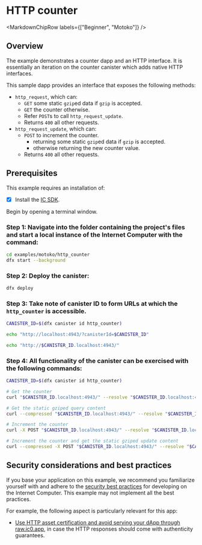 
# HTTP counter

<MarkdownChipRow labels={["Beginner", "Motoko"]} />

## Overview

The example demonstrates a counter dapp and an HTTP interface. It is essentially an iteration on the counter canister which adds native HTTP interfaces.

This sample dapp provides an interface that exposes the following methods:

*  `http_request`, which can:
    * `GET` some static `gzip`ed data if `gzip` is accepted.
    * `GET` the counter otherwise.
    * Refer `POST`s to call `http_request_update`.
    * Returns `400` all other requests.
* `http_request_update`, which can:
    * `POST` to increment the counter.
        * returning some static `gzip`ed data if `gzip` is accepted.
        * otherwise returning the new counter value.
    * Returns `400` all other requests.


## Prerequisites 

This example requires an installation of:

- [x] Install the [IC SDK](https://internetcomputer.org/docs/current/developer-docs/setup/install/index.mdx).

Begin by opening a terminal window.

### Step 1: Navigate into the folder containing the project's files and start a local instance of the Internet Computer with the command:

```bash
cd examples/motoko/http_counter
dfx start --background
```

### Step 2: Deploy the canister:

```bash
dfx deploy
```

### Step 3: Take note of canister ID to form URLs at which the `http_counter` is accessible.

```bash
CANISTER_ID=$(dfx canister id http_counter)

echo "http://localhost:4943/?canisterId=$CANISTER_ID"

echo "http://$CANISTER_ID.localhost:4943/"
```

### Step 4: All functionality of the canister can be exercised with the following commands:

```bash
CANISTER_ID=$(dfx canister id http_counter)

# Get the counter
curl "$CANISTER_ID.localhost:4943/" --resolve "$CANISTER_ID.localhost:4943:127.0.0.1"

# Get the static gziped query content
curl --compressed "$CANISTER_ID.localhost:4943/" --resolve "$CANISTER_ID.localhost:4943:127.0.0.1"

# Increment the counter
curl -X POST "$CANISTER_ID.localhost:4943/" --resolve "$CANISTER_ID.localhost:4943:127.0.0.1"

# Increment the counter and get the static gziped update content
curl --compressed -X POST "$CANISTER_ID.localhost:4943/" --resolve "$CANISTER_ID.localhost:4943:127.0.0.1"
```


## Security considerations and best practices

If you base your application on this example, we recommend you familiarize yourself with and adhere to the [security best practices](https://internetcomputer.org/docs/current/references/security/) for developing on the Internet Computer. This example may not implement all the best practices.

For example, the following aspect is particularly relevant for this app:
* [Use HTTP asset certification and avoid serving your dApp through raw.ic0.app](https://internetcomputer.org/docs/current/references/security/rust-canister-development-security-best-practices#use-http-asset-certification-and-avoid-serving-your-dapp-through-rawic0app), in case the HTTP responses should come with authenticity guarantees.  
